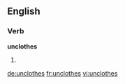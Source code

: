 
==English==

===Verb===
'''unclothes'''

# {{en-third-person singular of|unclothe}}

[[de:unclothes]]
[[fr:unclothes]]
[[vi:unclothes]]
